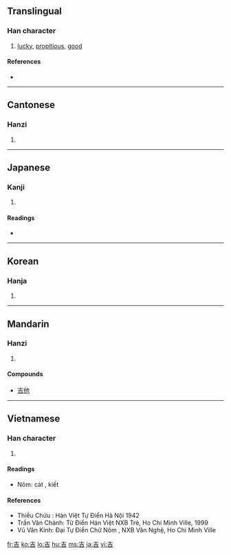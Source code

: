 {{see|喆}}
==Translingual==

===Han character===
{{Han char|rn=30|rad=口|as=03|sn=6|four=4060<sub>1</sub>|canj=土口 (GR)|ids=⿱[[士]][[口]]}}

# [[lucky]], [[propitious]], [[good]]

====References====
* {{Han ref|kx=0175.020|dkj=03289|dj=0389.020|hdz=10576.060|uh=5409|ud=21513|bh=A64E|bd=42574}}

----

==Cantonese==

===Hanzi===
{{yue-hanzi|jyut=gat1|y=gat1}}

# {{defn|Cantonese}}

----

==Japanese==

===Kanji===
{{ja-kanji|grade=c|rs=口03}}

# {{defn|Japanese}}

====Readings====
* {{ja-readings|on=[[きち]] (kichi), [[きつ]] (kitsu)
|kun=[[よい]] (yoi)
|nanori=[[よし]] (yoshi)
}}

----

==Korean==

===Hanja===
{{ko-hanja|hangeul=길|rv=gil|mr=kil}}

# {{defn|Korean}}

----

==Mandarin==

===Hanzi===
{{cmn-hanzi|pin=[[jí]] ([[ji2]]), [[tòng]] ([[tong4]])|wg=chi<sup>2</sup>, t'ung<sup>4</sup>}}

# {{defn|Mandarin}}

====Compounds====
* [[吉他]]

----

==Vietnamese==


===Han character===
{{vi-hantu|cát}}

# {{defn|Vietnamese}}
====Readings====
*Nôm: cát , kiết
====References====
* Thiều Chửu : Hán Việt Tự Điển  Hà Nội 1942
* Trần Văn Chánh: Từ Điển Hán Việt NXB Trẻ, Ho Chi Minh Ville, 1999
* Vũ Văn Kính: Đại Tự Điển Chữ Nôm , NXB Văn Nghệ, Ho Chi Minh Ville

[[fr:吉]]
[[ko:吉]]
[[lo:吉]]
[[hu:吉]]
[[ms:吉]]
[[ja:吉]]
[[vi:吉]]